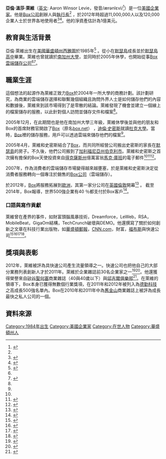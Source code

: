 {{Infobox person
| honorific_prefix          = 
| name                      =  亞倫·溫莎·萊維
| honorific_suffix          = 
| native_name               =   Aaron Winsor  Levie
| native_name_lang          = 
| image                     = Aaron Levie, Co-founder and CEO, Box.jpg
| image_size                = 
| alt                       = 
| caption                   = 萊維於2011年在演講活動
| birth_name                =Aaron Winsor Levie<ref>{{Cite web |url=http://www.bizapedia.com/people/AARON-LEVIE.html |title=存档副本 |accessdate=2014-04-08 |archive-date=2019-10-16 |archive-url=https://web.archive.org/web/20191016132348/https://www.bizapedia.com/people/aaron-levie.html |dead-url=no }}</ref>
| birth_date                = {{Birth date and age|1985|12|27}}<ref>{{cite web |url= http://www.businessinsider.com/30-and-under-9-young-founders-who-are-running-billion-dollar-companies-2012-7?op=1 |title= 30 AND UNDER: 9 Young Founders Who Are Running Billion-Dollar Companies |publisher= Business Insider |date= 2012-08-03 |accessdate= 2012-08-17 |archive-date= 2017-11-23 |archive-url= https://web.archive.org/web/20171123052651/http://www.businessinsider.com/30-and-under-9-young-founders-who-are-running-billion-dollar-companies-2012-7?op=1 |dead-url= no }}</ref>
| birth_place               = {{USA}}[[華盛頓州|華盛頓州]][[西雅圖|西雅圖]]
| monuments                 = 
| residence                 = {{USA}}[[加州|加州]][[洛斯阿爾托斯|洛斯阿爾托斯]]
| citizenship               = 
| education                 = 
| alma_mater                = [[南加州大學|南加州大學]]<ref name="SeattleTimesInvest">{{cite web | last=Liedtke | first=Michael | title=Investing in a Box: $48M Bet On Storage Service | publisher=The Seattle Times | date=28 February 2011 | url=http://www.highbeam.com/doc/1G1-250431327.html | accessdate=23 August 2012 | archive-url=https://web.archive.org/web/20131011162524/http://www.highbeam.com/doc/1G1-250431327.html | archive-date=2013-10-11 | dead-url=yes }}</ref>
| occupation                = [[Box公司|Box公司]][[執行長|執行長]]
| years_active              = 
| employer                  = 
| organization              = 
| agent                     = 
| known_for                 = Box企業雲端軟體之聯合創辦人<ref name="Rosoff">{{cite web |author=Matt Rosoff |url=http://articles.businessinsider.com/2011-08-29/tech/30022082_1_google-apps-enterprise-share-photos |title=This 26-Year Old Founder Is Raising $100 Million To Take On Giants Like Microsoft - Business Insider |publisher=Articles.businessinsider.com |date=2011-08-29 |accessdate=2012-04-07 |deadurl=yes |archiveurl=https://web.archive.org/web/20130311193215/http://articles.businessinsider.com/2011-08-29/tech/30022082_1_google-apps-enterprise-share-photos |archivedate=2013-03-11 }}</ref>
| notable_works             = 
| home_town                 = 
| salary                    = 
| net_worth                 = <!-- Net worth should be supported with a citation from a reliable source -->
| spouse                    = 
| partner                   = 
| children                  = 
| parents                   =  
| awards                    = 
| website                   = {{URL|http://www.box.com}}
| footnotes                 = 
| box_width                 = 
}}
'''亞倫·溫莎·萊維'''（[[英文|英文]]: Aaron Winsor  Levie，發音/ærənlɛvi/<ref>{{Cite web |url=http://video.cnbc.com/gallery/?video=3000086538&play=1 |title=存档副本 |accessdate=2014-04-08 |archive-date=2016-03-05 |archive-url=https://web.archive.org/web/20160305013145/http://video.cnbc.com/gallery/?video=3000086538&play=1 |dead-url=no }}</ref>）是一位[[美國|美國]][[企業家|企業家]]。他是[[Box公司|Box公司]]創辦人與[[執行長|執行長]]<ref name="SeattleTimesInvest"/> ，於2012年時超過11,000,000人以及120,000企業人士於世界各地使用者<ref name="LATIMES">{{cite web | last=Maltais | first=Michelle | title=Out of the Box with CEO Aaron Levie | publisher=LA Times | date=8 May 2012 | url=http://articles.latimes.com/2012/may/08/business/la-fi-tn-box-aaron-levie-20120507 | accessdate=23 August 2012 | archive-date=2017-10-30 | archive-url=https://web.archive.org/web/20171030053030/http://articles.latimes.com/2012/may/08/business/la-fi-tn-box-aaron-levie-20120507 | dead-url=no }}</ref><ref>{{cite web|title=Box raises $125M for aggressive growth around the globe|url=http://venturebeat.com/2012/07/31/box-125m-funding/|accessdate=2014-04-08|archive-date=2020-08-05|archive-url=https://web.archive.org/web/20200805193250/https://venturebeat.com/2012/07/31/box-125m-funding/|dead-url=no}}</ref>。他的淨資產估計為1億美元。

==教育與生活背景==
亞倫·萊維出生在[[美國|美國]][[華盛頓州|華盛頓州]][[西雅圖|西雅圖]]於1985年<ref name=mercury>{{cite news|last=Cassidy|first=Mike|title=Cassidy: Silicon Valley start-ups provide their own education|url=http://www.mercurynews.com/ci_17414725|accessdate=19 February 2014|newspaper=San Jose Mercury News|date=17 February 2011|archive-date=2016-03-04|archive-url=https://web.archive.org/web/20160304090524/http://www.mercurynews.com/ci_17414725|dead-url=no}}</ref> 。從小在[[默瑟島|默瑟島]]成長並於[[默瑟島高中|默瑟島高中]]畢業。萊維也曾就讀於[[南加州大學|南加州大學]]，並同時於2005年休學，也開始從事[[Box公司|Box雲端儲存公司]]<ref name=mercury /><ref name="entrepreneur">{{cite web |last=Holland |first=Joel |url=http://www.entrepreneur.com/article/207510 |title=I'm an Entrepreneur; Get Me Out of Here! |publisher=Entrepreneur.com |date=2010-07-16 |accessdate=2012-04-07 |archive-date=2020-09-19 |archive-url=https://web.archive.org/web/20200919050005/https://www.entrepreneur.com/article/207510 |dead-url=no }}</ref>。

==職業生涯==
這個想法的起源作為萊維正致力[[Box公司|Box]]於2004年一所大學的商務計劃。該計劃研究，為商業的雲端儲存選擇和聯繫幾個組織且詢問外界人士是如何儲存他們的內容和數據後，萊維來到該市場得到了是零散的結論。萊維發現了機會並建立一個線上的檔案儲存的服務，以此針對個人訪問並儲存文件和檔案<ref name=mercury />。

2005年12月，在此期間也是他在南加州大學三年級，萊維休學後並與他的朋友和Box的首席財務官開啟了[[Box公司|Box]]（原名[[Box公司|box.net]]） ，[[迪倫·史密斯|迪倫·史密斯]]就讀[[杜克大學|杜克大學]]。當時，[[Box公司|Box]]裡的儲存服務，用戶可以透過雲端來儲存他們的檔案<ref name=mercury />。

2005年4月，萊維和史密斯結合了[[Box公司|Box]]，而共同所經營公司搬出史密斯的家長在[[默瑟島|默瑟島]]的房子。不久後，他們公司搬到了[[加利福尼亞州|加利福尼亞州]][[伯克利市|伯克利市]]。萊維和史密斯之首次擁有擔保的Box天使投資來自[[得克薩斯州|得克薩斯州]]億萬富翁[[馬克·庫班|馬克·庫班]]的電子郵件<ref name="SeattleTimesInvest"/><ref name="huffingtonpost">{{cite news |url=http://www.huffingtonpost.com/billrobinson/aaron-levie-and-box-think_b_1190067.html |title=Bill Robinson: Aaron Levie and Box: Thinking Outside Of It |publisher=Huffingtonpost.com |date=2012-01-10 |accessdate=2012-04-07 |archive-date=2017-09-01 |archive-url=https://web.archive.org/web/20170901184719/http://www.huffingtonpost.com/billrobinson/aaron-levie-and-box-think_b_1190067.html |dead-url=no }}</ref><ref>{{cite web |author=Matt Rosoff |url=http://www.businessinsider.com/boxnet-just-scored-81-million-heres-what-theyll-spend-it-on-2011-10 |title=Box.net Just Scored $81 Million - Here's What They'll Spend It On |publisher=Business Insider |date=2011-10-11 |accessdate=2012-04-07 |archive-date=2019-10-16 |archive-url=https://web.archive.org/web/20191016133719/https://www.businessinsider.com/boxnet-just-scored-81-million-heres-what-theyll-spend-it-on-2011-10 |dead-url=no }}</ref>。

2007年，作為消費者的雲端儲存市場變得越來越壅塞，於是萊維和史密斯決定從消費者服務轉向一個專注於銷售的[[Box公司|Box公司]]（雲端儲存）。

於2012年，[[Box公司|Box]]將服務拓展到[[歐洲|歐洲]]，其第一家分公司在[[英國|英國]][[倫敦|倫敦]]開幕<ref name="TechRadarEurope">{{cite news| last Austin =| first =Marcus| coauthors =| title =US Cloud Storage Player Box Come To The UK| newspaper =Tech Radar| location =| pages =| language =| publisher =| date =21 June 2012| url =http://www.techradar.com/us/news/world-of-tech/roundup/us-cloud-storage-player-box-comes-to-the-uk-1086522| accessdate =20 December 2012| archive-url =https://web.archive.org/web/20131102162043/http://www.techradar.com/us/news/world-of-tech/roundup/us-cloud-storage-player-box-comes-to-the-uk-1086522| archive-date =2013-11-02| dead-url =yes}}</ref> 。 截至2014年，Box報導，世界500強企業有40 ％都支付於Box客戶<ref name="The New York Times">{{cite news| last Austin =| first =Hardy, Quentin (24 March 2014)| coauthors =| title =Box, a Cloud Storage Firm, Plans I.P.O.| newspaper =The New York Times| location =| pages =| language =| publisher =| date =26 March 2014| url =http://www.nytimes.com/2014/03/25/technology/box-a-cloud-storage-firm-plans-ipo.html| accessdate =2014-04-08| archive-date =2014-04-07| archive-url =https://web.archive.org/web/20140407172922/http://www.nytimes.com/2014/03/25/technology/box-a-cloud-storage-firm-plans-ipo.html| dead-url =no}}</ref>。

===口語與寫作貢獻===
萊維曾在產界的事件，如財富頭腦風暴技術，Dreamforce，LeWeb，RSA，MobileBeat，GigaOm結構，TechCrunch破壞與DEMO。他還撰寫了關於如何創新之文章在科技行業出版物，如[[華盛頓郵報|華盛頓郵報]]，[[CNN.com|CNN.com]]，財富，[[福布斯|福布斯]]與快速公司<ref name="bare_url_a">{{cite web |url=http://allthingsd.com/20120306/a-visit-with-box-nets-aaron-levie-at-his-new-office-video/ |title=A Visit With Box.net's Aaron Levie at His New Office (Video) - Arik Hesseldahl - Enterprise |publisher=AllThingsD |date=2012-03-06 |accessdate=2012-04-07 |archive-date=2012-04-10 |archive-url=https://web.archive.org/web/20120410221556/http://allthingsd.com/20120306/a-visit-with-box-nets-aaron-levie-at-his-new-office-video/ |dead-url=no }}</ref><ref>{{cite web |url=http://thisweekin.com/thisweekin-startups/aaron-levie-of-box-on-this-week-in-startups-224/ |title=Aaron Levie of Box on This Week in Startups #224 | ThisWeekIn |publisher=Thisweekin.com |date= |accessdate=2012-04-07 |archive-url=https://web.archive.org/web/20120413121530/http://thisweekin.com/thisweekin-startups/aaron-levie-of-box-on-this-week-in-startups-224/ |archive-date=2012-04-13 |dead-url=yes }}</ref><ref>{{cite web |author=Aaron Levie |url=http://vator.tv/news/2011-12-02-aaron-levie-on-boxnets-competitive-edge |title=VatorNews - Aaron Levie on Box's competitive edge |publisher=Vator.tv |date=2011-12-02 |accessdate=2012-04-07 |archive-date=2019-10-16 |archive-url=https://web.archive.org/web/20191016133204/https://vator.tv/news/2011-12-02-aaron-levie-on-boxnets-competitive-edge |dead-url=no }}</ref><ref>{{cite news |author=Kym McNicholas |url=http://www.forbes.com/sites/kymmcnicholas/2011/08/05/why-box-nets-ceo-aaron-levies-the-next-david-copperfield/ |title=Why Box.net's CEO Aaron Levie's The Next David Copperfield |publisher=Forbes |date=2011-05-08 |accessdate=2012-04-07 |archive-date=2019-10-16 |archive-url=https://web.archive.org/web/20191016133156/https://www.forbes.com/sites/kymmcnicholas/2011/08/05/why-box-nets-ceo-aaron-levies-the-next-david-copperfield/ |dead-url=no }}</ref>。

==獎項與表彰==
2012年，萊維被評為具快速公司產生流量領導之一。快速公司也把他自己的大部分業務列表創新人才於2011年。萊維於企業雜誌前30名企業家之一<ref name="30MostCEO">{{cite web | last= | first= | title=30 Most Influential Under 30 CEOs of 2010 | publisher=Under 30 CEO | date=11 January 2011 | url=http://under30ceo.com/30-most-influential-under30ceos-of-2010/ | accessdate=23 August 2012 | archive-date=2020-01-27 | archive-url=https://web.archive.org/web/20200127061711/https://www.under30ceo.com/30-most-influential-under30ceos-of-2010/ | dead-url=no }}</ref><ref name="inc">{{cite web |url=http://www.inc.com/30under30/2008/profile/89-leviesmith.html |title=Top 30 Entrepreneurs Under 30 - Aaron Levie and Dylan Smith, Box.net |publisher=Inc.com |year=2008 |accessdate=2012-04-07 |archive-date=2012-06-09 |archive-url=https://web.archive.org/web/20120609063739/http://www.inc.com/30under30/2008/profile/89-leviesmith.html |dead-url=no }}</ref>。他還獲得榮譽來自[[矽谷|矽谷]][[聖何塞|聖何塞]]商業雜誌（40與40歲以下）與[[邱吉爾俱樂部|邱吉爾俱樂部]]<ref name="SanJoseBizJournal">{{cite news | last = | first = | coauthors = | title =40 Under 40: Aaron Levie | newspaper =San Jose Biz Journal | location = | pages = | language = | publisher = | date =1 December 2011 | url =http://www.bizjournals.com/sanjose/news/2011/11/29/40-under-40-aaron-levie.html | accessdate =20 December 2012 | archive-date =2014-03-27 | archive-url =https://web.archive.org/web/20140327015748/http://www.bizjournals.com/sanjose/news/2011/11/29/40-under-40-aaron-levie.html | dead-url =no }}</ref>。在萊維的領導下，Box本身已獲得無數個行業獎項，在2011年和2012年被列入為[[德勤科技|德勤科技]]之高成長500強名單內。Box在2010年和2011年中為[[舊金山|舊金山]]商業雜誌上被評為成長最快之私人公司的一個。

==資料來源==
{{Reflist|2}}

{{DEFAULTSORT:Levie, Aaron}}

[[Category:1984年出生|Category:1984年出生]]
[[Category:美國企業家|Category:美國企業家]]
[[Category:在世人物|Category:在世人物]]
[[Category:華盛頓州人|Category:華盛頓州人]]